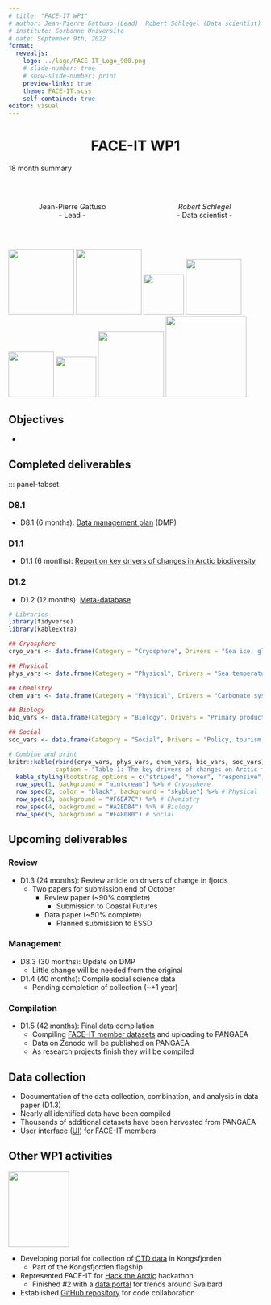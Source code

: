 ```yaml
---
# title: "FACE-IT WP1"
# author: Jean-Pierre Gattuso (Lead)  Robert Schlegel (Data scientist)
# institute: Sorbonne Université
# date: September 9th, 2022
format: 
  revealjs:
    logo: ../logo/FACE-IT_Logo_900.png
    # slide-number: true
    # show-slide-number: print
    preview-links: true
    theme: FACE-IT.scss
    self-contained: true
editor: visual
---
```


# FACE-IT WP1 {background-color="#008980" style="text-align: center"}
18 month summary
<!-- Increase border to show some FACE-IT colour -->

</br>

:::: {.columns}

::: {.column style="text-align: center"}
Jean-Pierre Gattuso </br> - Lead -
:::

::: {.column style="text-align: center"}
*Robert Schlegel* </br> - Data scientist -
:::

::::


<!-- September 9th, 2022 -->

</br>

![](../logo/Logo_Sorbonne University.png){width="130"}
![](../logo/Logo_University of Bremen.png){width="130"}
![](../logo/Logo_Greenland Institute of Natural Resources.png){width="80"}
![](../logo/Logo_The University Centre in Svalbard.png){width="110"}
![](../logo/Logo_Norgegian Polar Institute.png){width="90"}
![](../logo/Logo_Norwegian Institute of Marine Research.png){width="80"}
![](../logo/Logo_Alfred Wegener Institute.png){width="130"}
![](../logo/Logo_Xiamen University.png){width="160"}

## Objectives

-   

## Completed deliverables

::: panel-tabset

### D8.1

-   D8.1 (6 months): [Data management plan](https://face-it-project.github.io/WP1/DMP_FACE-IT_initial.pdf) (DMP)

### D1.1

-   D1.1 (6 months): [Report on key drivers of changes in Arctic biodiversity](https://face-it-project.github.io/WP1/key_drivers.html)

### D1.2
-   D1.2 (12 months): [Meta-database](https://face-it-project.github.io/WP1/metadatabase.html)

```r
# Libraries
library(tidyverse)
library(kableExtra)

## Cryosphere
cryo_vars <- data.frame(Category = "Cryosphere", Drivers = "Sea ice, glacier mass balance, glacial/river discharge")

## Physical
phys_vars <- data.frame(Category = "Physical", Drivers = "Sea temperature, salinity, light")

## Chemistry
chem_vars <- data.frame(Category = "Physical", Drivers = "Carbonate system, nutrients")

## Biology
bio_vars <- data.frame(Category = "Biology", Drivers = "Primary production, biomass, species richness")

## Social
soc_vars <- data.frame(Category = "Social", Drivers = "Policy, tourism, fisheries")

# Combine and print
knitr::kable(rbind(cryo_vars, phys_vars, chem_vars, bio_vars, soc_vars), 
             caption = "Table 1: The key drivers of changes on Arctic fjord and adjacent coastal systems as identified by the experts in FACE-IT for the relevant fields. The drivers have been separated into the following categories for convenience: Cryosphere, Physics, Chemistry, Biology, Social.") %>% 
  kable_styling(bootstrap_options = c("striped", "hover", "responsive")) %>% 
  row_spec(1, background = "mintcream") %>% # Cryosphere
  row_spec(2, color = "black", background = "skyblue") %>% # Physical
  row_spec(3, background = "#F6EA7C") %>% # Chemistry
  row_spec(4, background = "#A2ED84") %>% # Biology
  row_spec(5, background = "#F48080") # Social
```

## Upcoming deliverables

<!-- Add top parts of manuscripts (title journal etc) for slides with empty space -->

::: panel-tabset

### Review

-   D1.3 (24 months): Review article on drivers of change in fjords
    -   Two papers for submission end of October
        -   Review paper (\~90% complete)
            -   Submission to Coastal Futures
        -   Data paper (\~50% complete)
            -   Planned submission to ESSD

### Management

-   D8.3 (30 months): Update on DMP
    -   Little change will be needed from the original
-   D1.4 (40 months): Compile social science data
    -   Pending completion of collection (\~+1 year)

### Compilation

-   D1.5 (42 months): Final data compilation
    -   Compiling [FACE-IT member datasets](https://zenodo.org/communities/face-it/search?page=1&size=20) and uploading to PANGAEA
    -   Data on Zenodo will be published on PANGAEA
    -   As research projects finish they will be compiled
:::

## Data collection

-   Documentation of the data collection, combination, and analysis in data paper (D1.3)
-   Nearly all identified data have been compiled
-   Thousands of additional datasets have been harvested from PANGAEA <!-- -   Exception of research cruise and species presence data -->
-   User interface ([UI](https://193.50.85.104:4949/dataAccess/)) for FACE-IT members

## Other WP1 activities

![](../logo/Symbol_Kongsfjorden.svg){.absolute top="140" right="140" width="120" height="150"}

-   Developing portal for collection of [CTD data](193.50.85.104:4949/kongCTD/) in Kongsfjorden
    -   Part of the Kongsfjorden flagship
-   Represented FACE-IT for [Hack the Arctic](https://hackthearctic.com/) hackathon
    -   Finished #2 with a [data portal](https://robert-schlegel.shinyapps.io/svalbard/) for trends around Svalbard
-   Established [GitHub repository](https://github.com/FACE-IT-project) for code collaboration
